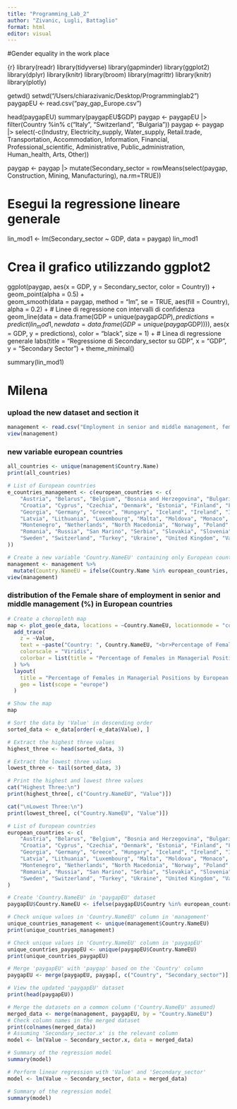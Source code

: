 ```yaml
---
title: "Programming_Lab_2"
author: "Zivanic, Lugli, Battaglio"
format: html
editor: visual
---
```


#Gender equality in the work place

{r}
library(readr)
library(tidyverse)
library(gapminder)
library(ggplot2)
library(dplyr)
library(knitr)
library(broom)
library(magrittr)
library(knitr)
library(plotly)

getwd()
setwd("/Users/chiarazivanic/Desktop/Programminglab2")
paygapEU <- read.csv("pay_gap_Europe.csv")

head(paygapEU)
summary(paygapEU$GDP)
paygap <- paygapEU |> filter(Country %in% c("Italy", "Switzerland", "Bulgaria")) 
paygap <- paygap |> select(-c(Industry, Electricity_supply, Water_supply, Retail.trade, Transportation, Accommodation, Information, Financial, Professional_scientific, Administrative, Public_administration, Human_health, Arts, Other))

paygap <- paygap |> mutate(Secondary_sector = rowMeans(select(paygap, Construction, Mining, Manufacturing), na.rm=TRUE))

# Esegui la regressione lineare generale 
lin_mod1 <- lm(Secondary_sector ~ GDP, data = paygap)
lin_mod1

# Crea il grafico utilizzando ggplot2
ggplot(paygap, aes(x = GDP, y = Secondary_sector, color = Country)) +
  geom_point(alpha = 0.5) +  
  geom_smooth(data = paygap, method = "lm", se = TRUE, aes(fill = Country), alpha = 0.2) +  # Linee di regressione con intervalli di confidenza
  geom_line(data = data.frame(GDP = unique(paygap$GDP), predictions = predict(lin_mod1, newdata = data.frame(GDP = unique(paygap$GDP)))), 
            aes(x = GDP, y = predictions), color = "black", size = 1) +  # Linea di regressione generale
  labs(title = "Regressione di Secondary_sector su GDP",
       x = "GDP",
       y = "Secondary Sector") +
  theme_minimal()

summary(lin_mod1)

# Milena
### upload the new dataset and section it
```r
management <- read.csv("Employment in senior and middle management, female (%).csv")
view(management)
```

### new variable european countries
```r
all_countries <- unique(management$Country.Name)
print(all_countries)

# List of European countries
e_countries_management <- c(european_countries <- c(
    "Austria", "Belarus", "Belgium", "Bosnia and Herzegovina", "Bulgaria", 
    "Croatia", "Cyprus", "Czechia", "Denmark", "Estonia", "Finland", "France", 
    "Georgia", "Germany", "Greece", "Hungary", "Iceland", "Ireland", "Italy", 
    "Latvia", "Lithuania", "Luxembourg", "Malta", "Moldova", "Monaco", 
    "Montenegro", "Netherlands", "North Macedonia", "Norway", "Poland", "Portugal", 
    "Romania", "Russia", "San Marino", "Serbia", "Slovakia", "Slovenia", "Spain", 
    "Sweden", "Switzerland", "Turkey", "Ukraine", "United Kingdom", "Vatican City"
))

# Create a new variable 'Country.NameEU' containing only European countries
management <- management %>%
  mutate(Country.NameEU = ifelse(Country.Name %in% european_countries, Country.Name, NA))
view(management)

```
### distribution of the Female share of employment in senior and middle management (%) in European countries
```r

# Create a choropleth map
map <- plot_geo(e_data, locations = ~Country.NameEU, locationmode = "country names") %>%
  add_trace(
    z = ~Value,
    text = ~paste("Country: ", Country.NameEU, "<br>Percentage of Females: ", Value, "%"),
    colorscale = "Viridis",
    colorbar = list(title = "Percentage of Females in Managerial Positions")
  ) %>%
  layout(
    title = "Percentage of Females in Managerial Positions by European Countries",
    geo = list(scope = "europe")
  )

# Show the map
map
```

```r

# Sort the data by 'Value' in descending order
sorted_data <- e_data[order(-e_data$Value), ]

# Extract the highest three values
highest_three <- head(sorted_data, 3)

# Extract the lowest three values
lowest_three <- tail(sorted_data, 3)

# Print the highest and lowest three values
cat("Highest Three:\n")
print(highest_three[, c("Country.NameEU", "Value")])

cat("\nLowest Three:\n")
print(lowest_three[, c("Country.NameEU", "Value")])

```

```r
# List of European countries
european_countries <- c(
    "Austria", "Belarus", "Belgium", "Bosnia and Herzegovina", "Bulgaria", 
    "Croatia", "Cyprus", "Czechia", "Denmark", "Estonia", "Finland", "France", 
    "Georgia", "Germany", "Greece", "Hungary", "Iceland", "Ireland", "Italy", 
    "Latvia", "Lithuania", "Luxembourg", "Malta", "Moldova", "Monaco", 
    "Montenegro", "Netherlands", "North Macedonia", "Norway", "Poland", "Portugal", 
    "Romania", "Russia", "San Marino", "Serbia", "Slovakia", "Slovenia", "Spain", 
    "Sweden", "Switzerland", "Turkey", "Ukraine", "United Kingdom", "Vatican City"
)

# Create 'Country.NameEU' in 'paygapEU' dataset
paygapEU$Country.NameEU <- ifelse(paygapEU$Country %in% european_countries, paygapEU$Country, NA)

```

```r
# Check unique values in 'Country.NameEU' column in 'management'
unique_countries_management <- unique(management$Country.NameEU)
print(unique_countries_management)

# Check unique values in 'Country.NameEU' column in 'paygapEU'
unique_countries_paygapEU <- unique(paygapEU$Country.NameEU)
print(unique_countries_paygapEU)

# Merge 'paygapEU' with 'paygap' based on the 'Country' column
paygapEU <- merge(paygapEU, paygap[, c("Country", "Secondary_sector")], by = "Country", all.x = TRUE)

# View the updated 'paygapEU' dataset
print(head(paygapEU))

# Merge the datasets on a common column ('Country.NameEU' assumed)
merged_data <- merge(management, paygapEU, by = "Country.NameEU")
# Check column names in the merged dataset
print(colnames(merged_data))
# Assuming 'Secondary_sector.x' is the relevant column
model <- lm(Value ~ Secondary_sector.x, data = merged_data)

# Summary of the regression model
summary(model)

# Perform linear regression with 'Value' and 'Secondary_sector'
model <- lm(Value ~ Secondary_sector, data = merged_data)

# Summary of the regression model
summary(model)

```
